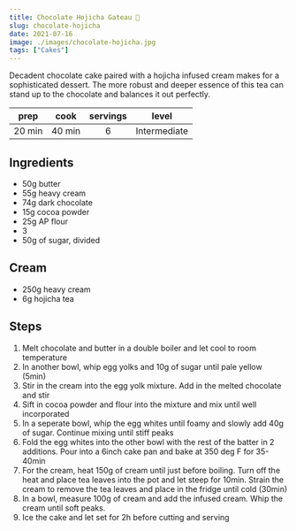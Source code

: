 ```yaml
---
title: Chocolate Hojicha Gateau 🍂
slug: chocolate-hojicha
date: 2021-07-16
image: ./images/chocolate-hojicha.jpg
tags: ["Cakes"]
---
```


<StyledParagraph>Decadent chocolate cake paired with a hojicha infused cream makes for a sophisticated dessert. The more robust and deeper essence of this tea can stand up to the chocolate and balances it out perfectly.</StyledParagraph>

| prep | cook | servings | level |
| :--: | :--: | :------: | :---: |
| 20 min | 40 min |   6  | Intermediate  |

## Ingredients

- <ListItem>50g butter</ListItem>
- <ListItem>55g heavy cream</ListItem>
- <ListItem>74g dark chocolate</ListItem>
- <ListItem>15g cocoa powder</ListItem>
- <ListItem>25g AP flour</ListItem>
- <ListItem>3 </ListItem>
- <ListItem>50g of sugar, divided</ListItem>

## Cream
- <ListItem>250g heavy cream</ListItem>
- <ListItem>6g hojicha tea</ListItem>


## Steps

1. Melt chocolate and butter in a double boiler and let cool to room temperature
2. In another bowl, whip egg yolks and 10g of sugar until pale yellow (5min)
3. Stir in the cream into the egg yolk mixture. Add in the melted chocolate and stir
4. Sift in cocoa powder and flour into the mixture and mix until well incorporated
5. In a seperate bowl, whip the egg whites until foamy and slowly add 40g of sugar. Continue mixing until stiff peaks
6. Fold the egg whites into the other bowl with the rest of the batter in 2 additions. Pour into a 6inch cake pan and bake at 350 deg F for 35-40min
7. For the cream, heat 150g of cream until just before boiling. Turn off the heat and place tea leaves into the pot and let steep for 10min. Strain the cream to remove the tea leaves and place in the fridge until cold (30min)
8. In a bowl, measure 100g of cream and add the infused cream. Whip the cream until soft peaks.
9. Ice the cake and let set for 2h before cutting and serving
